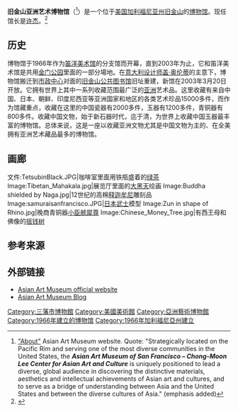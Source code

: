 {{Infobox museum
| name            = 舊金山亞洲藝術博物館<br>Chong-Moon Lee Center for Asian Art and Culture<ref name=name />
| logo            = 
| image           = File:Terracotta Warriors Exhibition San Francisco 2013.jpg
| image_size      = 
| caption         = 舊金山亞洲藝術博物館
| map_type        = San Francisco County
| map_size        = 
| coordinates     = {{coord|37.780276|-122.416577|display=inline,title}}
| established     = 1966年
| location        = {{美国}}[[加利福尼亚州|加利福尼亚州]][[旧金山|旧金山]]
| type            = 亞洲藝術
| visitors        = <!-- Please cite a reliable reference -->
| curator         = 
| accreditation   = 
| publictransit   = 
| architect       = '''Building (1917):''' [[George_Kelham|George Kelham]]<br>'''Museum interior (2003):''' [[Gae_Aulenti|Gae Aulenti]]
| website         = {{URL|http://www.asianart.org}}
| embedded        = {{infobox |child=yes
 |label1      = Area
 |data1       = {{convert|185000|sqft|m2|adj=on}} 
}}
}}'''旧金山亚洲艺术博物馆'''（{{lang-en|Asian Art Museum of San Francisco}}<ref name=name>[http://www.asianart.org/about/about "About"] {{Wayback|url=http://www.asianart.org/about/about |date=20200218064438 }} Asian Art Museum website. Quote: "Strategically located on the Pacific Rim and serving one of the most diverse communities in the United States, the '''''Asian Art Museum of San Francisco – Chong-Moon Lee Center for Asian Art and Culture''''' is uniquely positioned to lead a diverse, global audience in discovering the distinctive materials, aesthetics and intellectual achievements of Asian art and cultures, and to serve as a bridge of understanding between Asia and the United States and between the diverse cultures of Asia." (emphasis added)</ref>）是一个位于[[美国|美国]][[加利福尼亚州|加利福尼亚州]][[旧金山|旧金山]]的[[博物馆|博物馆]]。现任馆长是[[许杰_(馆长)|许杰]]。<ref name="scgl">{{cite news |last1=Cheng |first1=Scarlet |title=ART; The view from an East-West angle; Asian Art Museum's Shanghai-born Jay Xu has visions of a grander landscape. |publisher=Los Angeles Times |date=23 May 2010}}</ref>

==历史==
博物馆于1966年作为[[笛洋美术馆|笛洋美术馆]]的分支馆而开幕，直到2003年为止，它和笛洋美术馆是共用[[金门公园|金门公园]]里面的一部分場地。在[[意大利|意大利]][[设计师|设计师]][[盖·奥伦蒂|盖·奥伦蒂]]的主意下，博物馆搬迁到[[市政中心_(旧金山)|市政中心]]对面的[[旧金山公共图书馆|旧金山公共图书馆]]旧址重建，新馆在2003年3月20日开放。它拥有世界上其中一系列收藏范围最广泛的[[亚洲|亚洲]]艺术品。这里收藏有来自中国、日本、朝鲜、印度尼西亚等亚洲国家和地区的各类艺术珍品15000多件，而作为馆藏重点，收藏在这里的中国瓷器有2000多件，玉器有1200多件，青铜器有800多件。收藏中国文物，始于新石器时代，迄于清，为世界上收藏中国玉器最丰富的博物馆。总体来说，这是一座以收藏亚洲文物尤其是中国文物为主的、在全美拥有亚洲艺术藏品最多的博物馆。

==画廊==
<Gallery>
文件:TetsubinBlack.JPG|咖啡室里面用铁瓶盛着的[[绿茶|绿茶]]
Image:Tibetan_Mahakala.jpg|展览厅里面的[[大黑天|大黑天]]绘画
Image:Buddha shielded by Naga.jpg|12世纪的高棉[[释迦牟尼|释迦牟尼]]雕刻品
Image:samuraisanfrancisco.JPG|[[日本武士|日本武士]]模型
Image:Zun in shape of Rhino.jpg|晚商青铜器[[小臣艅犀尊|小臣艅犀尊]]
Image:Chinese_Money_Tree.jpg|有西王母和佛像的[[摇钱树|摇钱树]]
</Gallery>

==参考来源==
{{reflist}}

==外部链接==
*[http://www.asianart.org Asian Art Museum official website]
*[https://web.archive.org/web/20100415010742/http://www.asianart.org/blog/ Asian Art Museum Blog]

{{三藩市}}
[[Category:三藩市博物館|Category:三藩市博物館]]
[[Category:美國美術館|Category:美國美術館]]
[[Category:亞洲藝術博物館|Category:亞洲藝術博物館]]
[[Category:1966年建立的博物馆|Category:1966年建立的博物馆]]
[[Category:1966年加利福尼亞州建立|Category:1966年加利福尼亞州建立]]